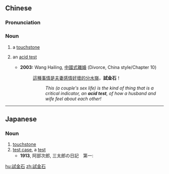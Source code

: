 {{also|试金石}}
==Chinese==
{{zh-forms|s=试金石}}

===Pronunciation===
{{zh-pron
|m=shìjīnshí
|mn=chhì-kim-chio̍h
|cat=n
}}

===Noun===
{{zh-noun}}

# a [[touchstone]]
# {{lb|zh|idiomatic}} an [[acid test]]
#* '''2003:''' Wang Hailing, [http://vip.book.sina.com.cn/book/book_read.php?book=38153&chapter=20391 中國式離婚] (Divorce, China style/Chapter 10)
#*: [[這]][[種]][[事情]][[是]][[夫妻]][[感情]][[好]][[壞]][[的]][[分水嶺]]，'''試金石'''！
#*:: ''This (a couple's sex life) is the kind of thing that is a critical indicator, an '''acid test''', of how a husband and wife feel about each other!''

----

==Japanese==
{{ja-kanjitab|し|きん|せき|yomi=on}}

===Noun===
{{ja-noun|しきんせき}}

# [[touchstone]]
# [[test case]], a [[test]]
#* '''1913''', 阿部次郎, 三太郎の日記　第一:
#*: {{ja-usex|要するに貧乏人の創造は金持よりも酷しい'''試金石'''にかけられてゐる。|ようする に びんぼうにん の そうぞう は かねもち より も きびし.い '''しきんせき''' に かけられてゐる。|In a word, the poor man endures a harsher test through his creation than a rich man.}}

[[hu:試金石]]
[[zh:試金石]]